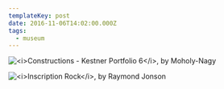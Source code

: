 ```yaml
---
templateKey: post
date: 2016-11-06T14:02:00.000Z
tags:
  - museum
---
```

![](../../assets/art/20161106-constructions.jpg "<i>Constructions - Kestner Portfolio 6</i>, by Moholy-Nagy")

![](../../assets/art/20161106-inscription-rock.jpg "<i>Inscription Rock</i>, by Raymond Jonson")